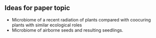 
## Ideas for paper topic

* Microbiome of a recent radiation of plants compared with coocuring plants with similar ecological roles
* Microbiome of airborne seeds and resulting seedlings.